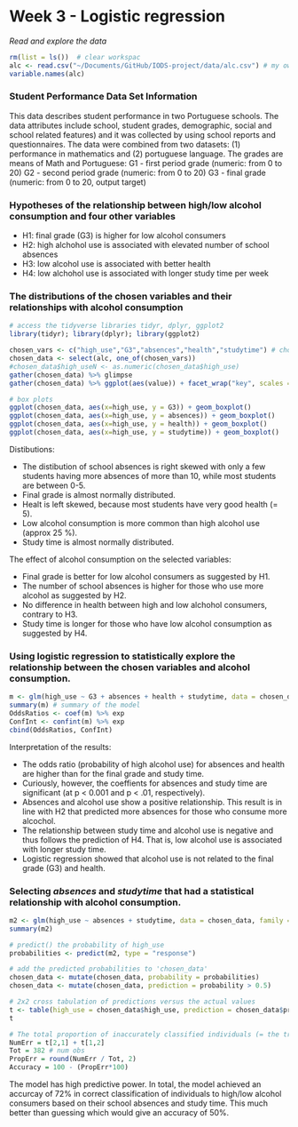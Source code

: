 # Week 3 - Logistic regression

*Read and explore the data*
```r
rm(list = ls())  # clear workspac
alc <- read.csv("~/Documents/GitHub/IODS-project/data/alc.csv") # my own data wrangling
variable.names(alc) 
```


### Student Performance Data Set Information

This data describes student performance in two Portuguese schools. The data attributes include school, student grades, demographic, social and school related features) and it was collected by using school reports and questionnaires. The data were combined from two  datasets: (1) performance in mathematics and (2) portuguese language. The grades are means of Math and Portuguese: 
G1 - first period grade (numeric: from 0 to 20) 
G2 - second period grade (numeric: from 0 to 20) 
G3 - final grade (numeric: from 0 to 20, output target)

### Hypotheses of the relationship between high/low alcohol consumption and four other variables 

* H1: final grade (G3) is higher for low alcohol consumers  
* H2: high alchohol use is associated with elevated number of school absences
* H3: low alcohol use is associated with better health
* H4: low alchohol use is associated with longer study time per week

### The distributions of the chosen variables and their relationships with alcohol consumption 
```r
# access the tidyverse libraries tidyr, dplyr, ggplot2
library(tidyr); library(dplyr); library(ggplot2)

chosen_vars <- c("high_use","G3","absences","health","studytime") # choose relevant vars
chosen_data <- select(alc, one_of(chosen_vars))
#chosen_data$high_useN <- as.numeric(chosen_data$high_use)
gather(chosen_data) %>% glimpse
gather(chosen_data) %>% ggplot(aes(value)) + facet_wrap("key", scales = "free") + geom_bar() # bar plots

# box plots
ggplot(chosen_data, aes(x=high_use, y = G3)) + geom_boxplot()
ggplot(chosen_data, aes(x=high_use, y = absences)) + geom_boxplot()
ggplot(chosen_data, aes(x=high_use, y = health)) + geom_boxplot()
ggplot(chosen_data, aes(x=high_use, y = studytime)) + geom_boxplot()

```

Distibutions:

* The distibution of school absences is right skewed with only a few students having more absences of more than 10, while most students are between 0-5.  
* Final grade is almost normally distributed.  
* Healt is left skewed, because most students have very good health (= 5). 
* Low alcohol consumption is more common than high alcohol use (approx 25 %).  
* Study time is almost normally distributed.  

The effect of alcohol consumption on the selected variables: 

* Final grade is better for low alcohol consumers as suggested by H1.  
* The number of school absences is higher for those who use more alcohol as suggested by H2.  
* No difference in health between high and low alchohol consumers, contrary to H3.  
* Study time is longer for those who have low alcohol consumption as suggested by H4.  


### Using logistic regression to statistically explore the relationship between the chosen variables and alcohol consumption. 

```r
m <- glm(high_use ~ G3 + absences + health + studytime, data = chosen_data, family = "binomial")  # find the model with glm()
summary(m) # summary of the model
OddsRatios <- coef(m) %>% exp
ConfInt <- confint(m) %>% exp
cbind(OddsRatios, ConfInt)

```

Interpretation of the results:

* The odds ratio (probability of high alcohol use) for absences and health are higher than for the final grade and study time.
* Curiously, however, the coeffients for absences and study time are significant (at p < 0.001 and p < .01, respectively).
* Absences and alcohol use show a positive relationship. This result is in line with H2 that predicted more absences for those who consume more alcochol. 
* The relationship between study time and alcohol use is negative and thus follows the prediction of H4. That is, low alcohol use is associated with longer study time.
* Logistic regression showed that alcohol use is not related to the final grade (G3) and health.


### Selecting *absences* and *studytime* that had a statistical relationship with alcohol consumption.

```r
m2 <- glm(high_use ~ absences + studytime, data = chosen_data, family = "binomial") # find the model with glm()
summary(m2) 

# predict() the probability of high_use
probabilities <- predict(m2, type = "response")

# add the predicted probabilities to 'chosen_data'
chosen_data <- mutate(chosen_data, probability = probabilities)
chosen_data <- mutate(chosen_data, prediction = probability > 0.5)

# 2x2 cross tabulation of predictions versus the actual values
t <- table(high_use = chosen_data$high_use, prediction = chosen_data$prediction)
t

# The total proportion of inaccurately classified individuals (= the training error) 
NumErr = t[2,1] + t[1,2] 
Tot = 382 # num obs
PropErr = round(NumErr / Tot, 2)
Accuracy = 100 - (PropErr*100)

```

The model has high predictive power. In total, the model achieved an accurcay of 72% in correct classification of individuals to high/low alcohol consumers based on their school absences and study time. This much better than  guessing which would give an accuracy of 50%. 


